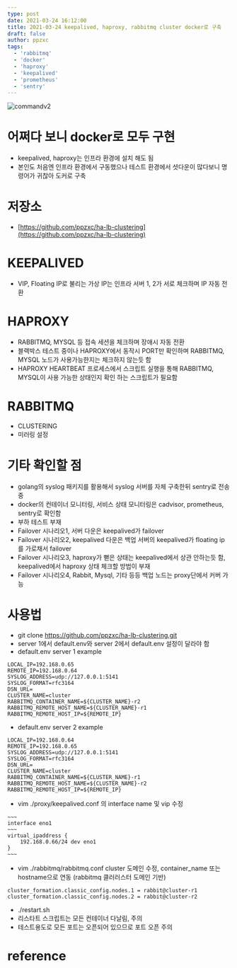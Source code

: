 ```yaml
---
type: post
date: 2021-03-24 16:12:00
title: 2021-03-24 keepalived, haproxy, rabbitmq cluster docker로 구축
draft: false
author: ppzxc
tags:
  - 'rabbitmq'
  - 'docker'
  - 'haproxy'
  - 'keepalived'
  - 'prometheus'
  - 'sentry'
---
```


![commandv2](../images/backend.png)

# 어쩌다 보니 docker로 모두 구현
 - keepalived, haproxy는 인프라 환경에 설치 해도 됨
 - 본인도 처음엔 인프라 환경에서 구동했으나 테스트 환경에서 셧다운이 많다보니 명령어가 귀찮아 도커로 구축

# 저장소
 - [https://github.com/ppzxc/ha-lb-clustering](https://github.com/ppzxc/ha-lb-clustering)

# KEEPALIVED
 - VIP, Floating IP로 불리는 가상 IP는 인프라 서버 1, 2가 서로 체크하며 IP 자동 전환

# HAPROXY
 - RABBITMQ, MYSQL 등 접속 세션을 체크하며 장애시 자동 전환
 - 블랙박스 테스트 중이나 HAPROXY에서 동작시 PORT만 확인하며 RABBITMQ, MYSQL 노드가 사용가능한지는 체크하지 않는듯 함
 - HAPROXY HEARTBEAT 프로세스에서 스크립트 실행을 통해 RABBITMQ, MYSQL이 사용 가능한 상태인지 확인 하는 스크립트가 필요함
 
# RABBITMQ
 - CLUSTERING
 - 미러링 설정

# 기타 확인할 점
 - golang의 syslog 패키지를 활용해서 syslog 서버를 자체 구축한뒤 sentry로 전송 중
 - docker의 컨테이너 모니터링, 서비스 상태 모니터링은 cadvisor, prometheus, sentry로 확인함
 - 부하 테스트 부재
 - Failover 시나리오1, 서버 다운은 keepalived가 failover
 - Failover 시나리오2, keepalived 다운은 백업 서버의 keepalived가 floating ip를 가로채서 failover 
 - Failover 시나리오3, haproxy가 뻗은 상태는 keepalived에서 상관 안하는듯 함, keepalived에서 haproxy 상태 체크할 방법이 부재
 - Failover 시나리오4, Rabbit, Mysql, 기타 등등 백업 노드는 proxy단에서 커버 가능

# 사용법
 - git clone https://github.com/ppzxc/ha-lb-clustering.git
 - server 1에서 default.env와 server 2에서 default.env 설정이 달라야 함
 - default.env server 1 example
```
LOCAL_IP=192.168.0.65
REMOTE_IP=192.168.0.64
SYSLOG_ADDRESS=udp://127.0.0.1:5141
SYSLOG_FORMAT=rfc3164
DSN_URL=
CLUSTER_NAME=cluster
RABBITMQ_CONTAINER_NAME=${CLUSTER_NAME}-r2
RABBITMQ_REMOTE_HOST_NAME=${CLUSTER_NAME}-r1
RABBITMQ_REMOTE_HOST_IP=${REMOTE_IP}
```

 - default.env server 2 example
```
LOCAL_IP=192.168.0.64
REMOTE_IP=192.168.0.65
SYSLOG_ADDRESS=udp://127.0.0.1:5141
SYSLOG_FORMAT=rfc3164
DSN_URL=
CLUSTER_NAME=cluster
RABBITMQ_CONTAINER_NAME=${CLUSTER_NAME}-r1
RABBITMQ_REMOTE_HOST_NAME=${CLUSTER_NAME}-r2
RABBITMQ_REMOTE_HOST_IP=${REMOTE_IP}
```

 - vim ./proxy/keepalived.conf 의 interface name 및 vip 수정
```
~~~
interface eno1
~~~
virtual_ipaddress {
    192.168.0.66/24 dev eno1
}
~~~
```

 - vim ./rabbitmq/rabbitmq.conf cluster 도메인 수정, container_name 또는 hostname으로 연동 (rabbitmq 클러러스터 도메인 기반)
```
cluster_formation.classic_config.nodes.1 = rabbit@cluster-r1
cluster_formation.classic_config.nodes.2 = rabbit@cluster-r2
```

 - ./restart.sh 
 - 리스타트 스크립트는 모든 컨테이너 다날림, 주의
 - 테스트용도로 모든 포트는 오픈되어 있으므로 포트 오픈 주의

# reference
